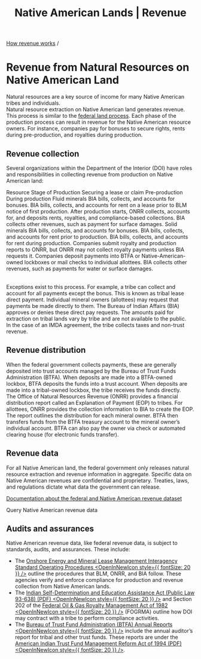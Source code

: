 ﻿---
title: Native American Lands | Revenue
includeToc: true
description: Natural resources are increasingly a key source of income for many Native American tribes and individuals.
tags:
- How revenue works
- production
- renewable energy
- geothermal
- wind
- water power
- biomass
- Native American
- Indian
- tribal
---

[How revenue works](/how-revenue-works/) /


# Revenue from Natural Resources on Native American Land

Natural resources are a key source of income for many Native American tribes and individuals.
<br />
Natural resource extraction on Native American land generates revenue. This process is similar to the <a href="../revenues">federal land process</a>. Each phase of the production process can result in revenue for the Native American resource owners. For instance, companies pay for bonuses to secure rights, rents during pre-production, and royalties during production.

## Revenue collection

Several organizations within the Department of the Interior (DOI) have roles and responsibilities in collecting revenue from production on Native American land:

<Table aria-label="Collecting revenue from production" size="small">
  <TableHead>
    <TableRow>
      <TableCell rowspan="2">Resource</TableCell>
      <TableCell colspan="3">Stage of Production</TableCell>
    </TableRow>
    <TableRow>
      <TableCell>Securing a lease or claim</TableCell>
      <TableCell>Pre-production</TableCell>
      <TableCell>During production</TableCell>
    </TableRow>
  </TableHead>
  <TableBody>
    <TableRow>
      <TableCell>Fluid minerals</TableCell>
      <TableCell>BIA bills, collects, and accounts for bonuses.</TableCell>
      <TableCell>BIA bills, collects, and accounts for rent on a lease prior to BLM notice of first production.</TableCell>
      <TableCell>After production starts, ONRR collects, accounts for, and deposits rents, royalties, and compliance-based collections. BIA collects other revenues, such as payment for surface damages.</TableCell>
    </TableRow>
    <TableRow>
      <TableCell>Solid minerals</TableCell>
      <TableCell>BIA bills, collects, and accounts for bonuses.</TableCell>
      <TableCell>BIA bills, collects, and accounts for rent prior to production.</TableCell>
      <TableCell>BIA bills, collects, and accounts for rent during production. Companies submit royalty and production reports to ONRR, but ONRR may not collect royalty payments unless BIA requests it. Companies deposit payments into BTFA or Native-American-owned lockboxes or mail checks to individual allottees. BIA collects other revenues, such as payments for water or surface damages.</TableCell>
    </TableRow>
  </TableBody>
</Table>

Exceptions exist to this process. For example, a tribe can collect and account for all payments except the bonus. This is known as tribal lease direct payment. Individual mineral owners (allottees) may request that payments be made directly to them. The Bureau of Indian Affairs (BIA) approves or denies these direct pay requests. The amounts paid for extraction on tribal lands vary by tribe and are not available to the public.
<br />
In the case of an <GlossaryTerm>IMDA</GlossaryTerm> agreement, the tribe collects taxes and non-trust revenue.

## Revenue distribution

When the federal government collects payments, these are generally deposited into trust accounts managed by the Bureau of Trust Funds Administration (BTFA). When deposits are made into a BTFA-owned lockbox, BTFA deposits the funds into a trust account. When deposits are made into a tribal-owned lockbox, the tribe receives the funds directly.
<br />
The Office of Natural Resources Revenue (ONRR) provides a financial distribution report called an Explanation of Payment (EOP) to tribes. For allottees, ONRR provides the collection information to BIA to create the EOP. The report outlines the distribution for each mineral owner. BTFA then transfers funds from the BTFA treasury account to the mineral owner’s individual account. BTFA can also pay the owner via check or automated clearing house (for electronic funds transfer).

## Revenue data

For all Native American land, the federal government only releases natural resource extraction and revenue information in aggregate. Specific data on Native American revenues are confidential and proprietary. Treaties, laws, and regulations dictate what data the government can release.

[Documentation about the federal and Native American revenue dataset](/downloads/federal-revenue-by-location/)

<Link href='/query-data/?dataType=Revenue&landType=Native%20American' linkType='FilterTable'>Query Native American revenue data</Link>

## Audits and assurances

Native American revenue data, like federal revenue data, is subject to standards, audits, and assurances. These include:

- The [Onshore Energy and Mineral Lease Management Interagency Standard Operating Procedures <OpenInNewIcon style={{ fontSize: 20 }} />](https://www.onrr.gov/about/interagency?tabs=standard-operating-procedures-sops) outline the procedures that BLM, ONRR, and BIA follow. These agencies verify and enforce compliance for production and revenue collection from Native American lands.
- The [Indian Self-Determination and Education Assistance Act (Public Law 93-638) (PDF) <OpenInNewIcon style={{ fontSize: 20 }} />](https://www.bia.gov/sites/default/files/dup/assets/bia/ois/pdf/idc017333.pdf) and Section 202 of the [Federal Oil & Gas Royalty Management Act of 1982 <OpenInNewIcon style={{ fontSize: 20 }} />](https://www.onrr.gov/references/statutes) (FOGRMA) outline how DOI may contract with a tribe to perform compliance activities.
- The [Bureau of Trust Fund Administration (BTFA) Annual Reports <OpenInNewIcon style={{ fontSize: 20 }} />](https://www.doi.gov/ost/publications) include the annual auditor’s report for tribal and other trust funds. These reports are under the [American Indian Trust Fund Management Reform Act of 1994 (PDF) <OpenInNewIcon style={{ fontSize: 20 }} />](https://www.doi.gov/sites/doi.gov/files/migrated/ost/trust_documents/upload/American-IndianTrustFundManagementReformActof1994.pdf).
